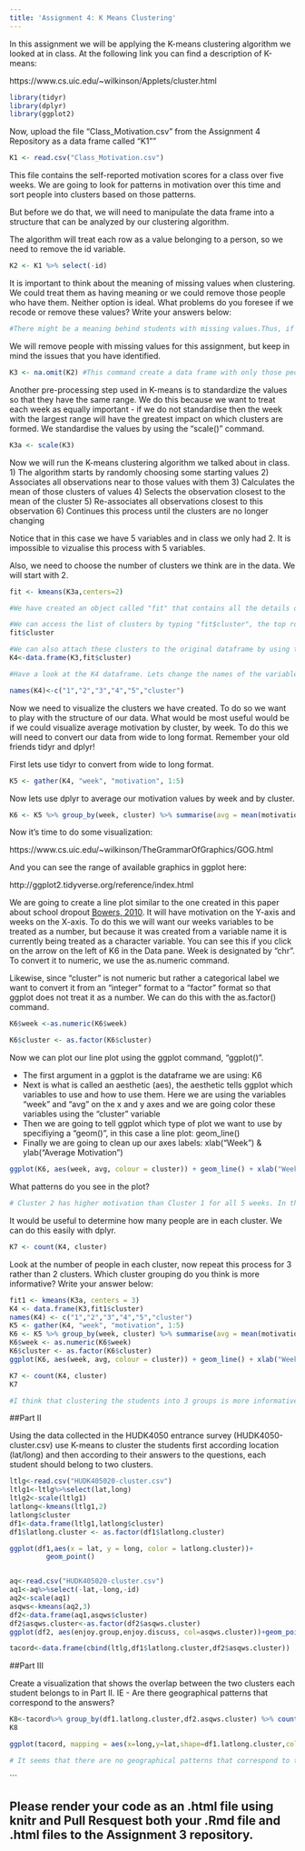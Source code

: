 ```yaml
---
title: 'Assignment 4: K Means Clustering'
---
```


In this assignment we will be applying the K-means clustering algorithm we looked at in class. At the following link you can find a description of K-means:

https://www.cs.uic.edu/~wilkinson/Applets/cluster.html


```r
library(tidyr)
library(dplyr)
library(ggplot2)
```

Now, upload the file "Class_Motivation.csv" from the Assignment 4 Repository as a data frame called "K1""
```r

K1 <- read.csv("Class_Motivation.csv")

```

This file contains the self-reported motivation scores for a class over five weeks. We are going to look for patterns in motivation over this time and sort people into clusters based on those patterns.

But before we do that, we will need to manipulate the data frame into a structure that can be analyzed by our clustering algorithm.

The algorithm will treat each row as a value belonging to a person, so we need to remove the id variable.

```r

K2 <- K1 %>% select(-id)

```

It is important to think about the meaning of missing values when clustering. We could treat them as having meaning or we could remove those people who have them. Neither option is ideal. What problems do you foresee if we recode or remove these values? Write your answers below:

```r
#There might be a meaning behind students with missing values.Thus, if we simply recode or remove these values without knowing the their meaning, we will probably remove some of the key data and meaning.As a result, the distribution of some of predictors will be skewed, and the reliability and the accuracy of the cluster will be affected.
```


We will remove people with missing values for this assignment, but keep in mind the issues that you have identified.


```r

K3 <- na.omit(K2) #This command create a data frame with only those people with no missing values. It "omits" all rows with missing values, also known as a "listwise deletion". EG - It runs down the list deleting rows as it goes.

```

Another pre-processing step used in K-means is to standardize the values so that they have the same range. We do this because we want to treat each week as equally important - if we do not standardise then the week with the largest range will have the greatest impact on which clusters are formed. We standardise the values by using the "scale()" command.

```r

K3a <- scale(K3)

```


Now we will run the K-means clustering algorithm we talked about in class. 
1) The algorithm starts by randomly choosing some starting values 
2) Associates all observations near to those values with them
3) Calculates the mean of those clusters of values
4) Selects the observation closest to the mean of the cluster
5) Re-associates all observations closest to this observation
6) Continues this process until the clusters are no longer changing

Notice that in this case we have 5 variables and in class we only had 2. It is impossible to vizualise this process with 5 variables.

Also, we need to choose the number of clusters we think are in the data. We will start with 2.

```r

fit <- kmeans(K3a,centers=2)

#We have created an object called "fit" that contains all the details of our clustering including which observations belong to each cluster.

#We can access the list of clusters by typing "fit$cluster", the top row corresponds to the original order the rows were in. Notice we have deleted some rows.
fit$cluster

#We can also attach these clusters to the original dataframe by using the "data.frame" command to create a new data frame called K4
K4<-data.frame(K3,fit$cluster)

#Have a look at the K4 dataframe. Lets change the names of the variables to make it more convenient with the names() command.

names(K4)<-c("1","2","3","4","5","cluster")

```

Now we need to visualize the clusters we have created. To do so we want to play with the structure of our data. What would be most useful would be if we could visualize average motivation by cluster, by week. To do this we will need to convert our data from wide to long format. Remember your old friends tidyr and dplyr!

First lets use tidyr to convert from wide to long format.
```r

K5 <- gather(K4, "week", "motivation", 1:5)
```

Now lets use dplyr to average our motivation values by week and by cluster.

```r

K6 <- K5 %>% group_by(week, cluster) %>% summarise(avg = mean(motivation))

```

Now it's time to do some visualization: 

https://www.cs.uic.edu/~wilkinson/TheGrammarOfGraphics/GOG.html

And you can see the range of available graphics in ggplot here:

http://ggplot2.tidyverse.org/reference/index.html

We are going to create a line plot similar to the one created in this paper about school dropout [Bowers, 2010](http://pareonline.net/pdf/v15n7.pdf). It will have motivation on the Y-axis and weeks on the X-axis. To do this we will want our weeks variables to be treated as a number, but because it was created from a variable name it is currently being treated as a character variable. You can see this if you click on the arrow on the left of K6 in the Data pane. Week is designated by "chr". To convert it to numeric, we use the as.numeric command. 

Likewise, since "cluster" is not numeric but rather a categorical label we want to convert it from an "integer" format to a "factor" format so that ggplot does not treat it as a number. We can do this with the as.factor() command.

```r

K6$week <-as.numeric(K6$week)

K6$cluster <- as.factor(K6$cluster)

```

Now we can plot our line plot using the ggplot command, "ggplot()".

- The first argument in a ggplot is the dataframe we are using: K6
- Next is what is called an aesthetic (aes), the aesthetic tells ggplot which variables to use and how to use them. Here we are using the variables "week" and "avg" on the x and y axes and we are going color these variables using the "cluster" variable
- Then we are going to tell ggplot which type of plot we want to use by specifiying a "geom()", in this case a line plot: geom_line()
- Finally we are going to clean up our axes labels: xlab("Week") & ylab("Average Motivation")

```r

ggplot(K6, aes(week, avg, colour = cluster)) + geom_line() + xlab("Week") + ylab("Average Motivation")

```

What patterns do you see in the plot?
```r
# Cluster 2 has higher motivation than Cluster 1 for all 5 weeks. In the last week, the motivation of cluster 1 exceeds that of 2.The clusters tend to follow opposite trends in week-by-week motivation trends.For example,the average motivation of cluster 2 decreases from week 1 to week 2 while cluster 1 increases. But in the last week(from week 4 to week 5),  the average motivations of both cluster1 and cluster 2 increase, and this week's changes seem to be the largest.
```



It would be useful to determine how many people are in each cluster. We can do this easily with dplyr.

```r
K7 <- count(K4, cluster)
```

Look at the number of people in each cluster, now repeat this process for 3 rather than 2 clusters. Which cluster grouping do you think is more informative? Write your answer below:
```r
fit1 <- kmeans(K3a, centers = 3)
K4 <- data.frame(K3,fit1$cluster)
names(K4) <- c("1","2","3","4","5","cluster") 
K5 <- gather(K4, "week", "motivation", 1:5)
K6 <- K5 %>% group_by(week, cluster) %>% summarise(avg = mean(motivation))
K6$week <- as.numeric(K6$week)
K6$cluster <- as.factor(K6$cluster)
ggplot(K6, aes(week, avg, colour = cluster)) + geom_line() + xlab("Week") + ylab("Average Motivation")
```


```r
K7 <- count(K4, cluster)
K7

#I think that clustering the students into 3 groups is more informative. 
```

##Part II

Using the data collected in the HUDK4050 entrance survey (HUDK4050-cluster.csv) use K-means to cluster the students first according location (lat/long) and then according to their answers to the questions, each student should belong to two clusters.
```r
ltlg<-read.csv("HUDK405020-cluster.csv")
ltlg1<-ltlg%>%select(lat,long)
ltlg2<-scale(ltlg1)
latlong<-kmeans(ltlg1,2)
latlong$cluster
df1<-data.frame(ltlg1,latlong$cluster)
df1$latlong.cluster <- as.factor(df1$latlong.cluster)

ggplot(df1,aes(x = lat, y = long, color = latlong.cluster))+
         geom_point()


aq<-read.csv("HUDK405020-cluster.csv")
aq1<-aq%>%select(-lat,-long,-id)
aq2<-scale(aq1)
asqws<-kmeans(aq2,3)
df2<-data.frame(aq1,asqws$cluster)
df2$asqws.cluster<-as.factor(df2$asqws.cluster)
ggplot(df2, aes(enjoy.group,enjoy.discuss, col=asqws.cluster))+geom_point()

tacord<-data.frame(cbind(ltlg,df1$latlong.cluster,df2$asqws.cluster))

```

##Part III

Create a visualization that shows the overlap between the two clusters each student belongs to in Part II. IE - Are there geographical patterns that correspond to the answers? 

```r
K8<-tacord%>% group_by(df1.latlong.cluster,df2.asqws.cluster) %>% count()
K8

ggplot(tacord, mapping = aes(x=long,y=lat,shape=df1.latlong.cluster,col= df2.asqws.cluster)) + geom_point(size = 3) + geom_jitter(size = 3)

# It seems that there are no geographical patterns that correspond to the answers.
```


```


## Please render your code as an .html file using knitr and Pull Resquest both your .Rmd file and .html files to the Assignment 3 repository.

